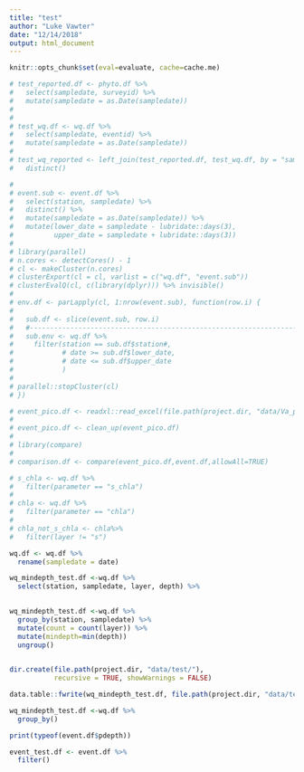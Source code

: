 ```yaml
---
title: "test"
author: "Luke Vawter"
date: "12/14/2018"
output: html_document
---
```


```r
knitr::opts_chunk$set(eval=evaluate, cache=cache.me)
```

```r
# test_reported.df <- phyto.df %>%
#   select(sampledate, surveyid) %>%
#   mutate(sampledate = as.Date(sampledate))
# 
# 
# test_wq.df <- wq.df %>%
#   select(sampledate, eventid) %>%
#   mutate(sampledate = as.Date(sampledate))
# 
# test_wq_reported <- left_join(test_reported.df, test_wq.df, by = "sampledate") %>%
#   distinct()
```



```r

# 
# event.sub <- event.df %>%
#   select(station, sampledate) %>%
#   distinct() %>%
#   mutate(sampledate = as.Date(sampledate)) %>%
#   mutate(lower_date = sampledate - lubridate::days(3),
#          upper_date = sampledate + lubridate::days(3))
# 
# library(parallel)
# n.cores <- detectCores() - 1
# cl <- makeCluster(n.cores)
# clusterExport(cl = cl, varlist = c("wq.df", "event.sub"))
# clusterEvalQ(cl, c(library(dplyr))) %>% invisible()
# 
# env.df <- parLapply(cl, 1:nrow(event.sub), function(row.i) {
#   
#   sub.df <- slice(event.sub, row.i)
#   #----------------------------------------------------------------------------
#   sub.env <- wq.df %>%
#     filter(station == sub.df$station#,
#            # date >= sub.df$lower_date,
#            # date <= sub.df$upper_date
#            )
#   
# parallel::stopCluster(cl)
# })
```



```r

# event_pico.df <- readxl::read_excel(file.path(project.dir, "data/Va_phyto_count_and_event/data-dev_2013_2016_ODU_Pico_Events_05mar18.xlsx"))
# 
# event_pico.df <- clean_up(event_pico.df)
# 
# library(compare)
# 
# comparison.df <- compare(event_pico.df,event.df,allowAll=TRUE)
```

```r
# s_chla <- wq.df %>%
#   filter(parameter == "s_chla")
# 
# chla <- wq.df %>%
#   filter(parameter == "chla")
# 
# chla_not_s_chla <- chla%>%
#   filter(layer != "s")
```

```r
wq.df <- wq.df %>%
  rename(sampledate = date)
```


```r
wq_mindepth_test.df <-wq.df %>%
  select(station, sampledate, layer, depth) %>%
  


```

```r
wq_mindepth_test.df <-wq.df %>%
  group_by(station, sampledate) %>%
  mutate(count = count(layer)) %>%
  mutate(mindepth=min(depth))
  ungroup()
  
```

```r
dir.create(file.path(project.dir, "data/test/"),
           recursive = TRUE, showWarnings = FALSE)

data.table::fwrite(wq_mindepth_test.df, file.path(project.dir, "data/test", "mindepth_layer_test.csv"))

```


```r
wq_mindepth_test.df <-wq.df %>%
  group_by()
```

```r
print(typeof(event.df$pdepth))
```

```r
event_test.df <- event.df %>%
  filter()
```

